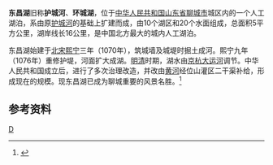 {{Infobox_lake
 |湖泊名稱 =东昌湖
 |湖泊照片 = 山东省聊城市东昌湖 - panoramio.jpg
 |湖泊照片標題 = 
 |測深圖 =
 |測深圖標題 =
 |湖泊所在地 = [[中国|中国]][[山东省|山东省]]
 |座標 = {{coord |36|26|N|115|57|E|display=inline,title|scale:500000_type:waterbody_region:CN}}
 |湖泊類別 =人工湖
 |流入 = 位山灌区二干渠
 |流出 = 
 |集水區面積 = 
 |集水區國家 =
 |湖泊長度 = 
 |湖泊闊度 = 
 |湖泊面積 = 5平方公里
 |平均深度 = 3～5米
 |最深深度 = 
 |水體體積 = 0.16×10<sup>8</sup>立方米
 |湖水停留時間 =
 |湖岸線長度 = 16公里
 |海拔高度 = 
 |湖中島嶼 =
 |湖邊城鎮 =[[聊城市|聊城市]]
}}
'''东昌湖'''旧称'''护城河'''、'''环城湖'''，位于[[中华人民共和国|中华人民共和国]][[山东省|山东省]][[聊城市|聊城市]]城区内的一个人工湖泊，系由原[[护城河|护城河]]的基础上扩建而成，由10个湖区和20个水面组成，总面积5平方公里，湖岸线长16公里，是中国北方最大的城内人工湖泊。

东昌湖始建于[[北宋|北宋]][[熙宁|熙宁]]三年（1070年），筑城墙及城堤时掘土成河。熙宁九年（1076年）重修护堤，河面扩大成湖。[[明朝|明]][[清朝|清]]时期，湖水由[[京杭大运河|京杭大运河]]调节。中华人民共和国成立后，进行了多次治理改造，并改由[[黄河|黄河]]经位山灌区二干渠补给，形成现在的规模。现东昌湖已成为聊城重要的风景名胜。<ref name="中国河湖大典">{{cite book zh |author=《[[中国河湖大典|中国河湖大典]]》编纂委员会 |title=《中国河湖大典·海河卷》 |format=M |edition=1 |location=北京 |publisher=中国水利水电出版社 |date=2013年1月 |pages=261页 |id= ISBN 978-7-5170-0563-6}}</ref>
==参考资料==
{{reflist}}

[[Category:山东湖泊|D]]